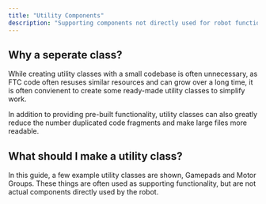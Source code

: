 ```yaml
---
title: "Utility Components"
description: "Supporting components not directly used for robot functionality"
---
```


## Why a seperate class?

While creating utility classes with a small codebase is often unnecessary, as FTC code often resuses similar resources and can grow over a long time, it is often convienent to create some ready-made utility classes to simplify work.

In addition to providing pre-built functionality, utility classes can also greatly reduce the number duplicated code fragments and make large files more readable.

## What should I make a utility class?

In this guide, a few example utility classes are shown, Gamepads and Motor Groups. These things are often used as supporting functionality, but are not actual components directly used by the robot.